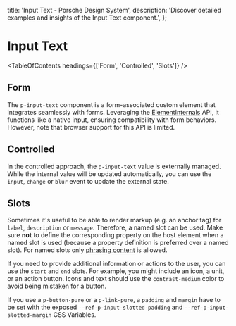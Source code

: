 
  title: 'Input Text - Porsche Design System',
  description: 'Discover detailed examples and insights of the Input Text component.',
};

# Input Text <ComponentStatus tagName="p-input-text"></ComponentStatus>

<TableOfContents headings={['Form', 'Controlled', 'Slots']} />

## Form

The `p-input-text` component is a form-associated custom element that integrates seamlessly with forms. Leveraging the
[ElementInternals](https://developer.mozilla.org/en-US/docs/Web/API/ElementInternals) API, it functions like a native
input, ensuring compatibility with form behaviors. However, note that browser support for this API is limited.

<ComponentExample codeSample={inputTextExample} />

## Controlled

In the controlled approach, the `p-input-text` value is externally managed. While the internal value will be updated
automatically, you can use the `input`, `change` or `blur` event to update the external state.

<ComponentExample codeSample={inputTextExampleControlled} />

## Slots

Sometimes it's useful to be able to render markup (e.g. an anchor tag) for `label`, `description` or `message`.
Therefore, a named slot can be used. Make sure **not** to define the corresponding property on the host element when a
named slot is used (because a property definition is preferred over a named slot). For named slots only
[phrasing content](https://developer.mozilla.org/en-US/docs/Web/Guide/HTML/Content_categories#Phrasing_content) is
allowed.

If you need to provide additional information or actions to the user, you can use the `start` and `end` slots. For
example, you might include an icon, a unit, or an action button. Icons and text should use the `contrast-medium` color
to avoid being mistaken for a button.

If you use a `p-button-pure` or a `p-link-pure`, a `padding` and `margin` have to be set with the exposed
`--ref-p-input-slotted-padding` and `--ref-p-input-slotted-margin` CSS Variables.

<ComponentStory story={inputTextStorySlots} />
